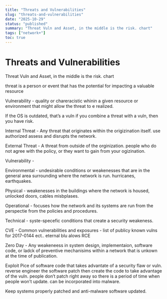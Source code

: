 ```yaml
---
title: "Threats and Vulnerabilities"
slug: "threats-and-vulnerabilities"
date: "2025-10-29"
status: "published"
summary: "Threat Vuln and Asset, in the middle is the risk. chart"
tags: ["network+"]
toc: true
---
```


# Threats and Vulnerabilities

Threat Vuln and Asset, in the middle is the risk. chart 

threat is a person or event that has the potential for impacting a valuable resource 

Vulnerability - quality or chareracistic whinin a given resource or environment that might allow the threat to e realized. 

If the OS is outdated, that’s a vuln if you combine a threat with a vuln, then you have risk. 

Internal Threat - Any threat that originates within the origizination itself. use authorized assess and disrupts the network. 

External Threat - A threat from outside of the orginization. people who do not agree with the policy, or they want to gain from your ogizination. 

Vulnerability - 

Environmental - undesirable conditions or weakenesses that are in the general area surrounding where the network is run. hurricanes, earthquakes. 

Physical - weakenesses in the buildings where the network is housed, unlocked doors, cables misbplases. 

Operational - focuses how the network and its systems are run from the perspectie from the policies and procedures. 

Technical - syste-specefic conditions that create a security weakeness. 

CVE - Common vulnerabilities and exposures - list of publicy known vulns for 2017-0144 ect.. eternal blu alows RCE 

Zero Day - Any weakeneess in system design, implementaion, software code, or ladck of preventive mechanisims within a network that is unkown at the time of publication. 

Exploit Pice of software code that takes advantate of a security flaw or vuln. reverse engineer the software patch then create the code to take advantage of the vuln. people don’t patch right away so there is a period of time when people won’t update. can be incorporated into malware. 

Keep systems properly patched and anti-malware software updated.